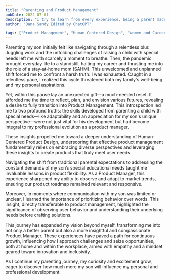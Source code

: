 ```yaml
---
title: "Parenting and Product Management"
pubDate: 2022-07-01
description: "I try to learn from every experience, being a parent made me a better Product Manager "
author: "Dana Sandy Edited by ChatGPT"

tags: ["Product Management", "Human Centered Design", "women and Career"]
---
```


Parenting my son initially felt like navigating through a relentless blur. Juggling work and the unfolding challenges of raising a child with special needs left me with scarcely a moment to breathe. Then, the pandemic brought everyday life to a standstill, halting my career and thrusting me into the role of a stay-at-home mom (SAHM). This unwelcomed and unplanned shift forced me to confront a harsh truth: I was exhausted. Caught in a relentless pace, I realized this cycle threatened both my family's well-being and my personal aspirations.

Yet, within this pause lay an unexpected gift—a much-needed reset. It afforded me the time to reflect, plan, and envision various futures, revealing a desire to fully transition into Product Management. This introspection led me to two profound truths: the skills developed from parenting a child with special needs—like adaptability and an appreciation for my son's unique perspective—were not just vital for his development but had become integral to my professional evolution as a product manager.

These insights propelled me toward a deeper understanding of Human-Centered Product Design, underscoring that effective product management fundamentally relies on embracing diverse perspectives and leveraging these insights to create products that truly meet user needs.

Navigating the shift from traditional parental expectations to addressing the constant demands of my son’s special educational needs taught me invaluable lessons in product flexibility. As a Product Manager, this experience sharpened my ability to observe and adapt to market trends, ensuring our product roadmap remained relevant and responsive.

Moreover, in moments where communication with my son was limited or unclear, I learned the importance of prioritizing behavior over words. This insight, directly transferable to product management, highlighted the significance of observing user behavior and understanding their underlying needs before crafting solutions.

This journey has expanded my vision beyond myself, transforming me into not only a better parent but also a more insightful and compassionate Product Manager. These experiences have paved a path for continuous growth, influencing how I approach challenges and seize opportunities, both at home and within the workplace, armed with empathy and a mindset geared toward innovation and inclusivity.

As I continue my parenting journey, my curiosity and excitement grow, eager to discover how much more my son will influence my personal and professional development.
